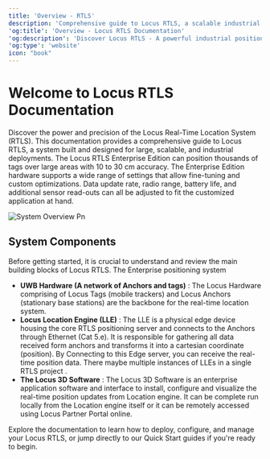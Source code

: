 ```yaml
---
title: 'Overview - RTLS' 
description: 'Comprehensive guide to Locus RTLS, a scalable industrial positioning system with 10-30cm accuracy. Learn about UWB hardware, Location Engine, and 3D visualization software.'
'og:title': 'Overview - Locus RTLS Documentation'
'og:description': 'Discover Locus RTLS - A powerful industrial positioning system with 10-30cm accuracy. Complete guide to hardware, software, and deployment.'
'og:type': 'website'
icon: "book"
---
```


# Welcome to Locus RTLS Documentation

Discover the power and precision of the Locus Real-Time Location System (RTLS). This documentation provides a comprehensive guide to Locus RTLS, a system built and designed for large, scalable, and industrial deployments. The Locus RTLS Enterprise Edition can position thousands of tags over large areas with 10 to 30 cm accuracy. The Enterprise Edition hardware supports a wide range of settings that allow fine-tuning and custom optimizations. Data update rate, radio range, battery life, and additional sensor read-outs can all be adjusted to fit the customized application at hand.

![System Overview Pn](/images/RtlsLocatorKit/SystemOverview.png)

## System Components

Before getting started, it is crucial to understand and review the main building blocks of Locus RTLS. The Enterprise positioning system

- **UWB Hardware (A network of Anchors and tags)** : The Locus Hardware comprising of Locus Tags (mobile trackers) and Locus Anchors (stationary base stations) are the backbone for the real-time location system.
- **Locus Location Engine (LLE)** : The LLE is a physical edge device housing the core RTLS positioning server and connects to the Anchors through Ethernet (Cat 5.e). It is responsible for gathering all data received form anchors and transforms it into a cartesian coordinate (position). By Connecting to this Edge server, you can receive the real-time position data. There maybe multiple instances of LLEs in a single RTLS project .
- **The Locus 3D Software** : The Locus 3D Software is an enterprise application software and interface to install, configure and visualize the real-time position updates from Location engine. It can be complete run locally from the Location engine itself or it can be remotely accessed using Locus Partner Portal online.


Explore the documentation to learn how to deploy, configure, and manage your Locus RTLS, or jump directly to our Quick Start guides if you're ready to begin.